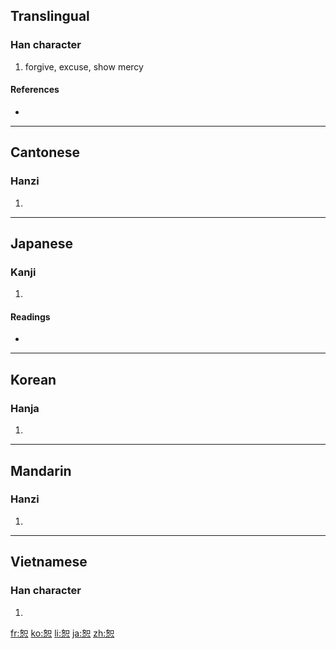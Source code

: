 ==Translingual==

===Han character===
{{Han char|rn=61|rad=心|as=06|sn=10|four=4633<sub>0</sub>|canj=女口心 (VRP)}}

# forgive, excuse, show mercy

====References====
* {{Han ref|kx=0384.170|dkj=10560|dj=0715.010|hdz=42293.090|uh=6055|ud=24661|bh=AEA4|bd=44708}}

----

==Cantonese==

===Hanzi===
{{yue-hanzi|jyut=|y=syu3}}

# {{defn|Cantonese|sort=心06}}

----

==Japanese==

===Kanji===
{{ja-kanji|grade=|rs=心06}}

# {{defn|Japanese|sort=心06}}

====Readings====
* {{ja-readings|on=[[じょ]] (jo), [[しょ]] (sho)|kun=[[ゆるす]] (yurusu)}}

----

==Korean==

===Hanja===
{{ko-hanja|hangeul=서|eumhun=|rv=seo|mr=sŏ|y=se}}

# {{defn|Korean|sort=心06}}

----

==Mandarin==

===Hanzi===
{{cmn-hanzi|pin=[[shù]] ([[shu4]])|wg=shu<sup>4</sup>}}

# {{defn|Mandarin|sort=心06}}

----

==Vietnamese==

===Han character===
{{vi-hantu|[[thứ]]|rs=心06}}

# {{defn|Vietnamese|sort=心06}}

[[fr:恕]]
[[ko:恕]]
[[li:恕]]
[[ja:恕]]
[[zh:恕]]